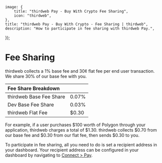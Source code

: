 
	image: {
		title: "thirdweb Pay - Buy With Crypto Fee Sharing",
		icon: "thirdweb",
	},
	title: "thirdweb Pay - Buy With Crypto - Fee Sharing | thirdweb",
	description: "How to participate in fee sharing with thirdweb Pay.",
});

# Fee Sharing

thirdweb collects a 1% base fee and 30¢ flat fee per end user transaction. We share 30% of our base fee with you.

| Fee Share Breakdown     |       |
| :---------------------- | :---- |
| thirdweb Base Fee Share | 0.07% |
| Dev Base Fee Share      | 0.03% |
| thirdweb Flat Fee       | $0.30 |

For example, if a user purchases $100 worth of Polygon through your application, thirdweb charges a total of $1.30. thirdweb collects $0.70 from our base fee and $0.30 from our flat fee, then sends $0.30 to you.

To participate in fee sharing, all you need to do is set a recipient address in your dashboard. Your recipient address can be configured in your dashboard by navigating to [Connect > Pay](https://www.thirdweb.com/dashboard/connect/pay).

<DocImage src={paySettingsImage} />
